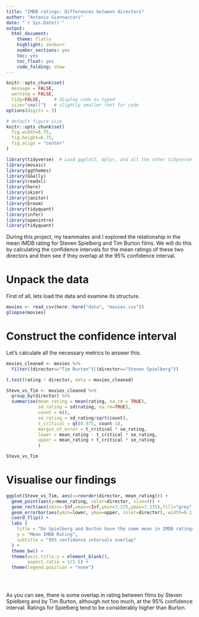 ```yaml
---
title: "IMDB ratings: Differences between directors"
author: "Antonio Giannaccari"
date: "`r Sys.Date()`"
output:
  html_document:
    theme: flatly
    highlight: zenburn
    number_sections: yes
    toc: yes
    toc_float: yes
    code_folding: show
---
```



```r
knitr::opts_chunk$set(
  message = FALSE, 
  warning = FALSE, 
  tidy=FALSE,     # display code as typed
  size="small")   # slightly smaller font for code
options(digits = 3)

# default figure size
knitr::opts_chunk$set(
  fig.width=6.75, 
  fig.height=6.75,
  fig.align = "center"
)
```


```r
library(tidyverse)  # Load ggplot2, dplyr, and all the other tidyverse packages
library(mosaic)
library(ggthemes)
library(GGally)
library(readxl)
library(here)
library(skimr)
library(janitor)
library(broom)
library(tidyquant)
library(infer)
library(openintro)
library(tidyquant)
```


During this project, my teammates and I explored the relationship in the mean IMDB rating for Steven Spielberg and Tim Burton films. We will do this by calculating the confidence intervals for the mean ratings of these two directors and then see if they overlap at the 95% confidence interval. 

# Unpack the data
First of all, lets load the data and examine its structure.

```r
movies <- read_csv(here::here("data", "movies.csv"))
glimpse(movies)
```

# Construct the confidence interval
Let's calculate all the necessary metrics to answer this: 

```r

movies_cleaned <- movies %>% 
  filter((director=="Tim Burton")|(director=="Steven Spielberg"))

t.test(rating ~ director, data = movies_cleaned)

Steve_vs_Tim <- movies_cleaned %>%
  group_by(director) %>%
  summarise(mean_rating = mean(rating, na.rm = TRUE),
            sd_rating = sd(rating, na.rm=TRUE),
            count = n(),
            se_rating = sd_rating/sqrt(count),
            t_critical = qt(0.975, count-1), 
            margin_of_error = t_critical * se_rating,
            lower = mean_rating - t_critical * se_rating,
            upper = mean_rating + t_critical * se_rating
            )

Steve_vs_Tim

```

# Visualise our findings

```r

ggplot(Steve_vs_Tim, aes(x=reorder(director, mean_rating))) +
  geom_point(aes(y=mean_rating, color=director, size=4)) +
  geom_rect(aes(xmin=-Inf,xmax=+Inf,ymin=7.275,ymax=7.335),fill="grey",alpha=1)+
  geom_errorbar(aes(ymin=lower, ymax=upper, color=director), width=0.1, size=1.5) +
  coord_flip() +
  labs (
    title = "Do Spielberg and Burton have the same mean in IMDB ratings?",
    y = "Mean IMDB Rating",
    subtitle = "95% confidence intervals overlap"
  ) +
  theme_bw() +
  theme(axis.title.y = element_blank(),
        aspect.ratio = 1/1.5) +
  theme(legend.position = "none")

  
  
```
As you can see, there is some overlap in rating between films by Steven Spielberg and  by Tim Burton, although not too much, at the 95% confidence interval. Ratings for Spielberg tend to be considerably higher than Burton.
